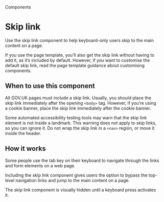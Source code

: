 
<Meta title="Components/Skip link" />

<Hint>Components</Hint>

# Skip link

Use the skip link component to help keyboard-only users skip to the main content on a page.

<Canvas>
  <Story of={SkipLinkStories.primary} />
</Canvas>

If you use the page template, you’ll also get the skip link without having to add it, as it’s included by default. However, if you want to customise the default skip link, read the page template guidance about customising components.

## When to use this component

All GOV.UK pages must include a skip link. Usually, you should place the skip link immediately after the opening `<body>` tag. However, if you’re using a cookie banner, place the skip link immediately after the cookie banner.

Some automated accessibility testing tools may warn that the skip link element is not inside a landmark. This warning does not apply to skip links, so you can ignore it. Do not wrap the skip link in a `<nav>` region, or move it inside the header.

## How it works

Some people use the tab key on their keyboard to navigate through the links and form elements on a web page.

Including the skip link component gives users the option to bypass the top-level navigation links and jump to the main content on a page.

The skip link component is visually hidden until a keyboard press activates it.

<Canvas>
  <Story of={SkipLinkStories.primary} />
</Canvas>
